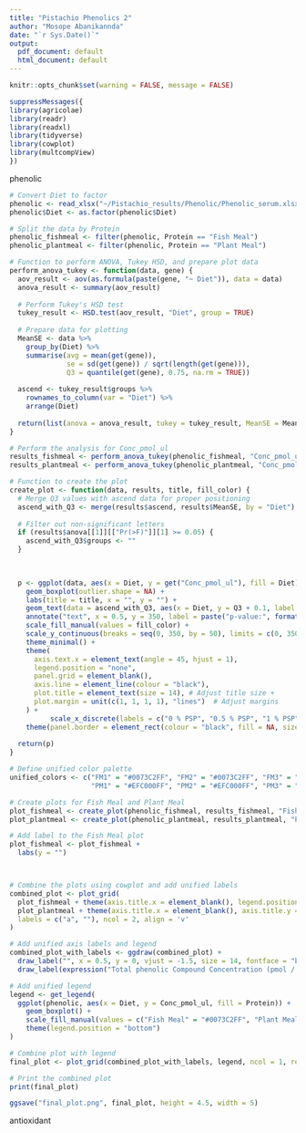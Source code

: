 ---
title: "Pistachio Phenolics 2"
author: "Mosope Abanikannda"
date: "`r Sys.Date()`"
output:
  pdf_document: default
  html_document: default
---

```{r}
knitr::opts_chunk$set(warning = FALSE, message = FALSE)
```

```{r}
suppressMessages({
library(agricolae)
library(readr)
library(readxl)
library(tidyverse)
library(cowplot)
library(multcompView)
})
```

phenolic
```{r}
# Convert Diet to factor
phenolic <- read_xlsx("~/Pistachio_results/Phenolic/Phenolic_serum.xlsx")
phenolic$Diet <- as.factor(phenolic$Diet)

# Split the data by Protein
phenolic_fishmeal <- filter(phenolic, Protein == "Fish Meal")
phenolic_plantmeal <- filter(phenolic, Protein == "Plant Meal")

# Function to perform ANOVA, Tukey HSD, and prepare plot data
perform_anova_tukey <- function(data, gene) {
  aov_result <- aov(as.formula(paste(gene, "~ Diet")), data = data)
  anova_result <- summary(aov_result)
  
  # Perform Tukey's HSD test
  tukey_result <- HSD.test(aov_result, "Diet", group = TRUE)
  
  # Prepare data for plotting
  MeanSE <- data %>%
    group_by(Diet) %>%
    summarise(avg = mean(get(gene)),
              se = sd(get(gene)) / sqrt(length(get(gene))),
              Q3 = quantile(get(gene), 0.75, na.rm = TRUE))
  
  ascend <- tukey_result$groups %>%
    rownames_to_column(var = "Diet") %>%
    arrange(Diet)
  
  return(list(anova = anova_result, tukey = tukey_result, MeanSE = MeanSE, ascend = ascend))
}

# Perform the analysis for Conc_pmol_ul
results_fishmeal <- perform_anova_tukey(phenolic_fishmeal, "Conc_pmol_ul")
results_plantmeal <- perform_anova_tukey(phenolic_plantmeal, "Conc_pmol_ul")

# Function to create the plot
create_plot <- function(data, results, title, fill_color) {
  # Merge Q3 values with ascend data for proper positioning
  ascend_with_Q3 <- merge(results$ascend, results$MeanSE, by = "Diet")
  
  # Filter out non-significant letters
  if (results$anova[[1]][["Pr(>F)"]][1] >= 0.05) {
    ascend_with_Q3$groups <- ""
  }
  

  
  p <- ggplot(data, aes(x = Diet, y = get("Conc_pmol_ul"), fill = Diet)) +
    geom_boxplot(outlier.shape = NA) +
    labs(title = title, x = "", y = "") +
    geom_text(data = ascend_with_Q3, aes(x = Diet, y = Q3 + 0.1, label = groups), vjust = -0.5) +
    annotate("text", x = 0.5, y = 350, label = paste("p-value:", format.pval(results$anova[[1]][["Pr(>F)"]][1], digits = 3)), hjust = 0, size = 5) +
    scale_fill_manual(values = fill_color) +
    scale_y_continuous(breaks = seq(0, 350, by = 50), limits = c(0, 350)) +
    theme_minimal() +
    theme(
      axis.text.x = element_text(angle = 45, hjust = 1),
      legend.position = "none",
      panel.grid = element_blank(),
      axis.line = element_line(colour = "black"),
      plot.title = element_text(size = 14), # Adjust title size +
      plot.margin = unit(c(1, 1, 1, 1), "lines")  # Adjust margins
    ) +
          scale_x_discrete(labels = c("0 % PSP", "0.5 % PSP", "1 % PSP", "2 % PSP")) +
    theme(panel.border = element_rect(colour = "black", fill = NA, size = 1))  # Add border
  
  return(p)
}

# Define unified color palette
unified_colors <- c("FM1" = "#0073C2FF", "FM2" = "#0073C2FF", "FM3" = "#0073C2FF", "FM4" = "#0073C2FF",
                    "PM1" = "#EFC000FF", "PM2" = "#EFC000FF", "PM3" = "#EFC000FF", "PM4" = "#EFC000FF")

# Create plots for Fish Meal and Plant Meal
plot_fishmeal <- create_plot(phenolic_fishmeal, results_fishmeal, "Fish Meal", unified_colors) 
plot_plantmeal <- create_plot(phenolic_plantmeal, results_plantmeal, "Plant Meal", unified_colors)

# Add label to the Fish Meal plot
plot_fishmeal <- plot_fishmeal + 
  labs(y = "")



# Combine the plots using cowplot and add unified labels
combined_plot <- plot_grid(
  plot_fishmeal + theme(axis.title.x = element_blank(), legend.position = "none") + theme(axis.text = element_text(size = 14)) + theme(axis.title.y = element_text(size = 14)),
  plot_plantmeal + theme(axis.title.x = element_blank(), axis.title.y = element_blank(), legend.position = "none") + theme(axis.text = element_text(size = 14)),
  labels = c("a", ""), ncol = 2, align = 'v'
)

# Add unified axis labels and legend
combined_plot_with_labels <- ggdraw(combined_plot) + 
  draw_label("", x = 0.5, y = 0, vjust = -1.5, size = 14, fontface = "bold") +
  draw_label(expression("Total phenolic Compound Concentration (pmol / "~mu~"L)"), x = -0.01, y = 0.5, angle = 90, vjust = 1.5, size = 13, fontface = "bold") 

# Add unified legend
legend <- get_legend(
  ggplot(phenolic, aes(x = Diet, y = Conc_pmol_ul, fill = Protein)) +
    geom_boxplot() +
    scale_fill_manual(values = c("Fish Meal" = "#0073C2FF", "Plant Meal" = "#EFC000FF")) +
    theme(legend.position = "bottom")
)

# Combine plot with legend
final_plot <- plot_grid(combined_plot_with_labels, legend, ncol = 1, rel_heights = c(1, -0.02))

# Print the combined plot
print(final_plot)

ggsave("final_plot.png", final_plot, height = 4.5, width = 5)
```

antioxidant
